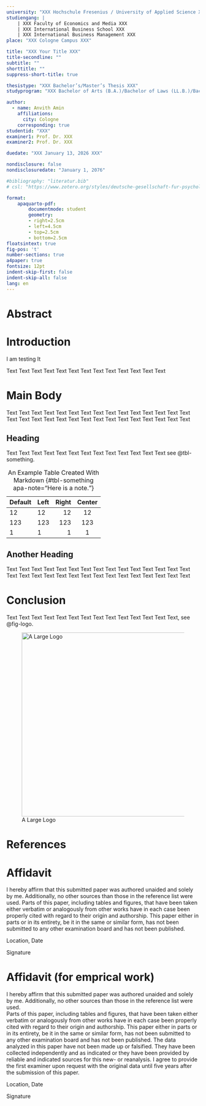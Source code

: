 ```yaml
---
university: "XXX Hochschule Fresenius / University of Applied Science XXX"
studiengang: |
    | XXX Faculty of Economics and Media XXX
    | XXX International Business School XXX
    | XXX International Business Management XXX
place: "XXX Cologne Campus XXX"

title: "XXX Your Title XXX"
title-secondline: ""
subtitle: ""
shorttitle: ""
suppress-short-title: true

thesistype: "XXX Bachelor’s/Master’s Thesis XXX"
studyprogram: "XXX Bachelor of Arts (B.A.)/Bachelor of Laws (LL.B.)/Bachelor of Science (B.Sc.)/Master of Arts (M.A.)/Master of Business Administration (MBA)/Master of Science (M.Sc.) XXX"

author:
  - name: Anvith Amin
    affiliations:
      city: Cologne
    corresponding: true
studentid: "XXX"
examiner1: Prof. Dr. XXX
examiner2: Prof. Dr. XXX

duedate: "XXX January 13, 2026 XXX"

nondisclosure: false
nondisclosuredate: "January 1, 2076"

#bibliography: "literatur.bib"
# csl: "https://www.zotero.org/styles/deutsche-gesellschaft-fur-psychologie"

format:
    apaquarto-pdf:
        documentmode: student
        geometry:
        - right=2.5cm
        - left=4.5cm
        - top=2.5cm
        - bottom=2.5cm
floatsintext: true
fig-pos: 't'
number-sections: true
a4paper: true
fontsize: 12pt
indent-skip-first: false
indent-skip-all: false
lang: en
---
```


# Abstract {.unnumbered}

\newpage
\thispagestyle{empty}
\tableofcontents
\clearpage
\listoffigures
\clearpage
\listoftables
\clearpage

# Introduction

I am testing It


Text Text Text Text Text Text Text Text Text Text Text Text Text

# Main Body

Text Text Text Text Text Text Text Text Text Text Text Text Text Text Text Text Text Text Text Text Text Text Text Text Text Text Text Text Text Text

## Heading

Text Text Text Text Text Text Text Text Text Text Text Text Text see @tbl-something.

| Default | Left | Right | Center |
|---------|:-----|------:|:------:|
| 12      | 12   |    12 |   12   |
| 123     | 123  |   123 |  123   |
| 1       | 1    |     1 |   1    |

: An Example Table Created With Markdown {#tbl-something apa-note="Here is a note."}

## Another Heading

Text Text Text Text Text Text Text Text Text Text Text Text Text Text Text Text Text Text Text Text Text Text Text Text Text Text Text Text Text Text

# Conclusion

Text Text Text Text Text Text Text Text Text Text Text Text Text Text, see @fig-logo.

![A Large Logo](logo.png){#fig-logo width="5in" apa-note="Here is a note about the image."}

\clearpage

# References {.unnumbered}

::: {#refs}
:::

\clearpage
\appendix

# Affidavit

I hereby affirm that this submitted paper was authored unaided and solely by me. Additionally, no other sources than those in the reference list were used. Parts of this paper, including tables and figures, that have been taken either verbatim or analogously from other works have in each case been properly cited with regard to their origin and authorship. This paper either in parts or in its entirety, be it in the same or similar form, has not been submitted to any other examination board and has not been published.

Location, Date

Signature

\newpage

# Affidavit (for emprical work)

I hereby affirm that this submitted paper was authored unaided and solely by me. Additionally, no other sources than those in the reference list were used.\
Parts of this paper, including tables and figures, that have been taken either verbatim or analogously from other works have in each case been properly cited with regard to their origin and authorship. This paper either in parts or in its entirety, be it in the same or similar form, has not been submitted to any other examination board and has not been published. The data analyzed in this paper have not been made up or falsified. They have been collected independently and as indicated or they have been provided by reliable and indicated sources for this new- or reanalysis. I agree to provide the first examiner upon request with the original data until five years after the submission of this paper.

Location, Date

Signature
